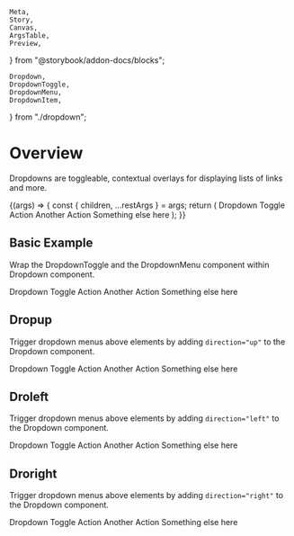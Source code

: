     Meta,
    Story,
    Canvas,
    ArgsTable,
    Preview,
} from "@storybook/addon-docs/blocks";

    Dropdown,
    DropdownToggle,
    DropdownMenu,
    DropdownItem,
} from "./dropdown";

<Meta title="UI/Dropdown" component={Dropdown} />

# Overview

Dropdowns are toggleable, contextual overlays for displaying lists of links and more.

<Canvas>
    <Story
        name="Dropdown Controls"
        argTypes={{
            direction: {
                control: {
                    type: `select`,
                },
            },
        }}
        args={{
            direction: `down`,
        }}
    >
        {(args) => {
            const { children, ...restArgs } = args;
            return (
                <Dropdown {...restArgs}>
                    <DropdownToggle>Dropdown Toggle</DropdownToggle>
                    <DropdownMenu>
                        <DropdownItem path="#">Action</DropdownItem>
                        <DropdownItem active path="#">
                            Another Action
                        </DropdownItem>
                        <DropdownItem path="#">
                            Something else here
                        </DropdownItem>
                    </DropdownMenu>
                </Dropdown>
            );
        }}
    </Story>
</Canvas>

<ArgsTable of={Dropdown} story="Dropdown Controls" />

## Basic Example

Wrap the DropdownToggle and the DropdownMenu component within Dropdown component.

<Preview withToolbar>
    <Story name="Basic Example">
        <Dropdown>
            <DropdownToggle>Dropdown Toggle</DropdownToggle>
            <DropdownMenu>
                <DropdownItem path="#">Action</DropdownItem>
                <DropdownItem active path="#">
                    Another Action
                </DropdownItem>
                <DropdownItem path="#">Something else here</DropdownItem>
            </DropdownMenu>
        </Dropdown>
    </Story>
</Preview>

## Dropup

Trigger dropdown menus above elements by adding `direction="up"` to the Dropdown component.

<Preview withToolbar>
    <Story name="Dropup">
        <Dropdown direction="up">
            <DropdownToggle>Dropdown Toggle</DropdownToggle>
            <DropdownMenu>
                <DropdownItem path="#">Action</DropdownItem>
                <DropdownItem active path="#">
                    Another Action
                </DropdownItem>
                <DropdownItem path="#">Something else here</DropdownItem>
            </DropdownMenu>
        </Dropdown>
    </Story>
</Preview>

## Droleft

Trigger dropdown menus above elements by adding `direction="left"` to the Dropdown component.

<Preview withToolbar>
    <Story name="Dropleft">
        <Dropdown direction="left">
            <DropdownToggle>Dropdown Toggle</DropdownToggle>
            <DropdownMenu>
                <DropdownItem path="#">Action</DropdownItem>
                <DropdownItem active path="#">
                    Another Action
                </DropdownItem>
                <DropdownItem path="#">Something else here</DropdownItem>
            </DropdownMenu>
        </Dropdown>
    </Story>
</Preview>

## Droright

Trigger dropdown menus above elements by adding `direction="right"` to the Dropdown component.

<Preview withToolbar>
    <Story name="Dropright">
        <Dropdown direction="right">
            <DropdownToggle>Dropdown Toggle</DropdownToggle>
            <DropdownMenu>
                <DropdownItem path="#">Action</DropdownItem>
                <DropdownItem active path="#">
                    Another Action
                </DropdownItem>
                <DropdownItem path="#">Something else here</DropdownItem>
            </DropdownMenu>
        </Dropdown>
    </Story>
</Preview>
